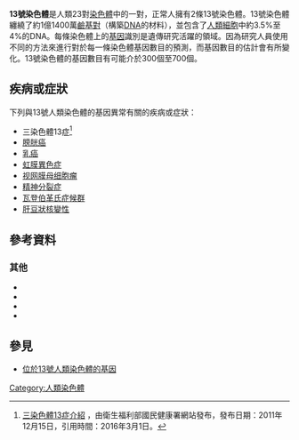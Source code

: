 {{Expand English|Chromosome 13 (human)}}
{{Infobox chromosome
| image = Human male karyotpe high resolution - Chromosome 13 cropped.png
| caption = 一對13號人類的染色體 (位於[[G顯帶|G顯帶]]之後）。<br/>一條來自於父親，另一條來自於母親。
| image2 = Human male karyotpe high resolution - Chromosome 13.png
| caption2 = 一對13號人類（男性）染色體的[[核型|核型]]。
| length_bp = 114,364,328
| genes = 933
| type = [[常染色体|常染色体]]
| centromere_position = Acrocentric
| refseq_id = NC_000013
| genbank_id = CM000675
}}
{{染色體
|名称=13號染色體
|染色體圖=Human chromosome 13 - 550 bphs.png
|标题=13號染色體
|物種=''Homo sapiens''
|類型=[[體染色體|體染色體]]
|基因數量=933
}}
'''13號染色體'''是人類23對[[染色體|染色體]]中的一對，正常人擁有2條13號染色體。13號染色體纏繞了約1億1400萬[[鹼基對|鹼基對]]（構築[[DNA|DNA]]的材料），並包含了[[人類|人類]][[細胞|細胞]]中約3.5%至4%的DNA。每條染色體上的[[基因|基因]]識別是遺傳研究活躍的領域。因為研究人員使用不同的方法來進行對於每一條染色體基因數目的預測，而基因數目的估計會有所變化。13號染色體的基因數目有可能介於300個至700個。
==疾病或症狀==
下列與13號人類染色體的基因異常有關的疾病或症狀：
*三染色體13症<ref>[http://gene.hpa.gov.tw/index.php?mob=1&mo=DiseasePaper&action=paper1_show&cate=Set1&csn=78&sn=263 三染色體13症介紹] {{Wayback|url=http://gene.hpa.gov.tw/index.php?mob=1&mo=DiseasePaper&action=paper1_show&cate=Set1&csn=78&sn=263 |date=20170328013305 }}，由衛生福利部國民健康署網站發布，發布日期：2011年12月15日，引用時間：2016年3月1日。</ref>
*[[膀胱癌|膀胱癌]]
*[[乳癌|乳癌]]
*[[虹膜異色症|虹膜異色症]]
*[[视网膜母细胞瘤|视网膜母细胞瘤]]
*[[精神分裂症|精神分裂症]]
*[[瓦登伯革氏症候群|瓦登伯革氏症候群]]
*[[肝豆狀核變性|肝豆狀核變性]]
==參考資料==
{{reflist}}
===其他===
* {{cite journal | author=Baud O, Cormier-Daire V, Lyonnet S, Desjardins L, Turleau C, Doz F | title=Dysmorphic phenotype and neurological impairment in 22 retinoblastoma patients with constitutional cytogenetic 13q deletion | journal=Clin Genet | year=1999 | pages=478–82 | volume=55 | issue=6  | pmid=10450867 | doi=10.1034/j.1399-0004.1999.550614.x}}{{en}}
* {{cite journal | author=Dunham A, Matthews LH, Burton J, Ashurst JL, Howe KL, Ashcroft KJ, Beare DM, Burford DC, Hunt SE, Griffiths-Jones S, Jones MC, Keenan SJ, Oliver K, Scott CE, Ainscough R, Almeida JP, Ambrose KD, Andrews DT, Ashwell RI, Babbage AK, Bagguley CL, Bailey J, Bannerjee R, Barlow KF, Bates K, Beasley H, Bird CP, Bray-Allen S, Brown AJ, Brown JY, Burrill W, Carder C, Carter NP, Chapman JC, Clamp ME, Clark SY, Clarke G, Clee CM, Clegg SC, Cobley V, Collins JE, Corby N, Coville GJ, Deloukas P, Dhami P, Dunham I, Dunn M, Earthrowl ME, Ellington AG, Faulkner L, Frankish AG, Frankland J, French L, Garner P, Garnett J, Gilbert JG, Gilson CJ, Ghori J, Grafham DV, Gribble SM, Griffiths C, Hall RE, Hammond S, Harley JL, Hart EA, Heath PD, Howden PJ, Huckle EJ, Hunt PJ, Hunt AR, Johnson C, Johnson D, Kay M, Kimberley AM, King A, Laird GK, Langford CJ, Lawlor S, Leongamornlert DA, Lloyd DM, Lloyd C, Loveland JE, Lovell J, Martin S, Mashreghi-Mohammadi M, McLaren SJ, McMurray A, Milne S, Moore MJ, Nickerson T, Palmer SA, Pearce AV, Peck AI, Pelan S, Phillimore B, Porter KM, Rice CM, Searle S, Sehra HK, Shownkeen R, Skuce CD, Smith M, Steward CA, Sycamore N, Tester J, Thomas DW, Tracey A, Tromans A, Tubby B, Wall M, Wallis JM, West AP, Whitehead SL, Willey DL, Wilming L, Wray PW, Wright MW, Young L, Coulson A, Durbin R, Hubbard T, Sulston JE, Beck S, Bentley DR, Rogers J, Ross MT | title=The DNA sequence and analysis of human chromosome 13 | journal=Nature | year=2004 | pages=522–8 | volume=428 | issue=6982  | pmid=15057823 | doi=10.1038/nature02379 | pmc=2665288}}{{en}}
* {{cite journal | author=Gilbert F | title=Chromosome 13 | journal=Genet Test | year=2000 | pages=85–94 | volume=4 | issue=1  | pmid=10794368 | doi=10.1089/109065700316543}}{{en}}
* {{cite journal | author=Kivela T, Tuppurainen K, Riikonen P, Vapalahti M | title=Retinoblastoma associated with chromosomal 13q14 deletion mosaicism | url=https://archive.org/details/sim_ophthalmology_2003-10_110_10/page/1983 | journal=Ophthalmology | year=2003 | pages=1983–8 | volume=110 | issue=10  | pmid=14522775 | doi=10.1016/S0161-6420(03)00484-6}}{{en}}
==參見==
*[[:Category:位於13號人類染色體的基因|位於13號人類染色體的基因]]
{{Commons category|Human chromosome 13|13號人類染色體}}

{{人类基因组}}
[[Category:人類染色體|Category:人類染色體]]